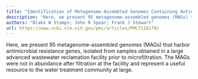 ```yaml
---
title: "Identification of Metagenome-Assembled Genomes Containing Antimicrobial Resistance Genes, Isolated from an Advanced Water Treatment Facility"
description: "Here, we present 95 metagenome-assembled genomes (MAGs) that harbor antimicrobial resistance genes, isolated from samples obtained in a large advanced wastewater reclamation facility prior to microfil..."
authors: "Blake W Stamps; John R Spear; Frank J Stewart"
url: https://www.ncbi.nlm.nih.gov/pmc/articles/PMC7118179/
---
```


Here, we present 95 metagenome-assembled genomes (MAGs) that harbor antimicrobial resistance genes, isolated from samples obtained in a large advanced wastewater reclamation facility prior to microfiltration. The MAGs were not in abundance after filtration at the facility and represent a useful resource to the water treatment community at large.
